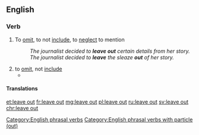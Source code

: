 ==English==

===Verb===
{{en-verb|leaves out|leaving out|left out|left out}}

# To [[omit]], to not [[include]], to [[neglect]] to mention
#: ''The journalist decided to '''leave out''' certain details from her story.''
#: ''The journalist decided to '''leave''' the sleaze '''out''' of her story.''
# to [[omit]], not [[include]]
#* {{quote-journal
|date=June 4, 2011
|author=Phil McNulty
|title=England 2 - 2 Switzerland
|work=BBC
|url=http://news.bbc.co.uk/sport2/hi/football/13553428.stm
|page=
|passage=Capello mystifyingly '''left Ashley Young out''' despite a match-winning display in the Euro 2012 qualifier win in Wales in March and he only underlined the folly of the decision by emerging as substitute at half-time and striking a fine equaliser six minutes after coming on.}}

====Translations====
{{trans-see|to leave out or to not include|omit}}

[[Category:English phrasal verbs]]
[[Category:English phrasal verbs with particle (out)]]

[[et:leave out]]
[[fr:leave out]]
[[mg:leave out]]
[[pl:leave out]]
[[ru:leave out]]
[[sv:leave out]]
[[chr:leave out]]